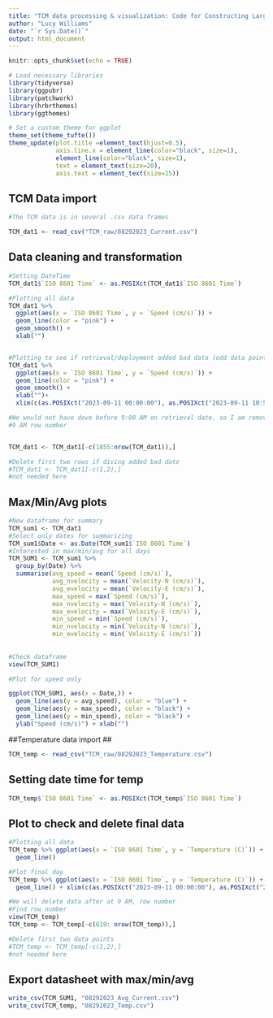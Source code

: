 ```yaml
---
title: "TCM data processing & visualization: Code for Constructing Large Datashet"
author: "Lucy Williams"
date: "`r Sys.Date()`"
output: html_document
---
```


```r
knitr::opts_chunk$set(echo = TRUE)

# Load necessary libraries
library(tidyverse)
library(ggpubr)
library(patchwork) 
library(hrbrthemes) 
library(ggthemes)

# Set a custom theme for ggplot
theme_set(theme_tufte())
theme_update(plot.title =element_text(hjust=0.5),
             axis.line.x = element_line(color="black", size=1), 
             element_line(color="black", size=1),
             text = element_text(size=20),
             axis.text = element_text(size=15)) 
```

## TCM Data import

```r
#The TCM data is in several .csv data frames

TCM_dat1 <- read_csv("TCM_raw/08292023_Current.csv")

```
## Data cleaning and transformation

```r
#Setting DateTime
TCM_dat1$`ISO 8601 Time` <- as.POSIXct(TCM_dat1$`ISO 8601 Time`)

#Plotting all data 
TCM_dat1 %>% 
  ggplot(aes(x = `ISO 8601 Time`, y = `Speed (cm/s)`)) + 
  geom_line(color = "pink") +
  geom_smooth() +
  xlab("")


#Plotting to see if retrieval/deployment added bad data (odd data points)
TCM_dat1 %>% 
  ggplot(aes(x = `ISO 8601 Time`, y = `Speed (cm/s)`)) + 
  geom_line(color = "pink") +
  geom_smooth() +
  xlab("")+
  xlim(c(as.POSIXct("2023-09-11 00:00:00"), as.POSIXct("2023-09-11 10:50:00")))

#We would not have dove before 9:00 AM on retrieval date, so I am removing data points after that time 
#9 AM row number 


TCM_dat1 <- TCM_dat1[-c(1855:nrow(TCM_dat1)),]

#Delete first two rows if diving added bad date
#TCM_dat1 <- TCM_dat1[-c(1,2),] 
#not needed here

```
## Max/Min/Avg plots ##

```r
#New dataframe for summary
TCM_sum1 <- TCM_dat1
#Select only dates for summarizing
TCM_sum1$Date <- as.Date(TCM_sum1$`ISO 8601 Time`)
#Interested in max/min/avg for all days
TCM_SUM1 <- TCM_sum1 %>%
  group_by(Date) %>% 
  summarise(avg_speed = mean(`Speed (cm/s)`),
            avg_nvelocity = mean(`Velocity-N (cm/s)`),
            avg_evelocity = mean(`Velocity-E (cm/s)`),
            max_speed = max(`Speed (cm/s)`),
            max_nvelocity = max(`Velocity-N (cm/s)`),
            max_evelocity = max(`Velocity-E (cm/s)`),
            min_speed = min(`Speed (cm/s)`),
            min_nvelocity = min(`Velocity-N (cm/s)`),
            min_evelocity = min(`Velocity-E (cm/s)`))
            
            
#Check dataframe
view(TCM_SUM1)

#Plot for speed only

ggplot(TCM_SUM1, aes(x = Date,)) + 
  geom_line(aes(y = avg_speed), color = "blue") +
  geom_line(aes(y = max_speed), color = "black") +
  geom_line(aes(y = min_speed), color = "black") +
  ylab("Speed (cm/s)") + xlab("")

```

##Temperature data import ##
```r
TCM_temp <- read_csv("TCM_raw/08292023_Temperature.csv")
```
## Setting date time for temp ##

```r
TCM_temp$`ISO 8601 Time` <- as.POSIXct(TCM_temp$`ISO 8601 Time`)
```

## Plot to check and delete final data

```r
#Plotting all data
TCM_temp %>% ggplot(aes(x = `ISO 8601 Time`, y = `Temperature (C)`)) +
  geom_line()

#Plot final day
TCM_temp %>% ggplot(aes(x = `ISO 8601 Time`, y = `Temperature (C)`)) +
  geom_line() + xlim(c(as.POSIXct("2023-09-11 00:00:00"), as.POSIXct("2023-09-11 10:30:00")))

#We will delete data after at 9 AM, row number
#Find row number
view(TCM_temp)
TCM_temp <- TCM_temp[-c(619: nrow(TCM_temp)),]

#Delete first two data points
#TCM_temp <- TCM_temp[-c(1,2),]
#not needed here


```


## Export datasheet with max/min/avg ##

```r
write_csv(TCM_SUM1, "08292023_Avg_Current.csv")
write_csv(TCM_temp, "08292023_Temp.csv")
```

